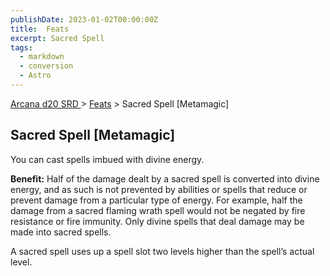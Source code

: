 ```yaml
---
publishDate: 2023-01-02T00:00:00Z
title:  Feats
excerpt: Sacred Spell
tags:
  - markdown
  - conversion
  - Astro
---
```


[ Arcana d20 SRD ](/#arcanaD20) > [ Feats](arcana-d20-srd-feats-index) > Sacred Spell [Metamagic]

##  Sacred Spell [Metamagic]

You can cast spells imbued with divine energy.

**Benefit:** Half of the damage dealt by a sacred spell is converted into
divine energy, and as such is not prevented by abilities or spells that reduce
or prevent damage from a particular type of energy. For example, half the
damage from a sacred flaming wrath spell would not be negated by fire
resistance or fire immunity. Only divine spells that deal damage may be made
into sacred spells.

A sacred spell uses up a spell slot two levels higher than the spell’s actual
level.

